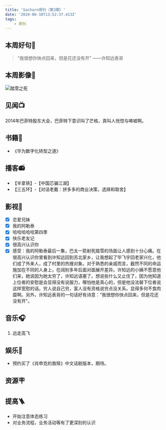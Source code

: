 ```yaml
---
title: 'Sacharn周刊（第3期）'
date: '2024-06-10T13:52:37.413Z'
tags:
    - 周刊
---
```


## 本周好句📃
> “我很想你快点回来，但是花还没有开" ——许知远表哥

## 本周影像📸

![踏雪之死](/images/deathoftaxue.webp)

## 见闻📺
2014年巴菲特股东大会，巴菲特下意识叫了芒格，真叫人恍惚与唏嘘啊。

## 书籍📔
- 《华为数字化转型之道》

## 播客📻
- 【半拿铁】-【中国芯骗江湖】
- 【三五环】-【对话老戴：拼多多的商业决策，选择和取舍】

## 影视🎥
- [x] 恋爱兄妹
- [x] 我的阿勒泰
- [x] 哈哈哈哈哈第四季
- [x] 快乐老友记
- [x] 很高兴认识你
- [x] 感受：我的阿勒泰最后一集，巴太一箭射死踏雪的场面让人感到十分心痛。在很高兴认识你里看到许知远回到苏北家乡，让我想起了毕飞宇回老家兴化，他们成了外来人，成了村里的热搜对象。对于熟悉的亲戚而言，截然不同的命运施加在不同的人身上，在阔别多年后面对面展开差异。许知远的小姨不愿意他们来，她说因为她太穷了，许知远语塞了。想说些什么又止住了，因为他知道上位者的安慰是会显得没有说服力，哪怕他是真心的，但是他没法替下位者说这样宽慰的话。穷人说自己穷，富人没有资格说穷点没关系。显得多何不食肉糜啊。另外，许知远表哥的一句话好有诗意：“我很想你快点回来，但是花还没有开"。

## 音乐🎧
1. 远走高飞

## 娱乐🫧
- 预约买了《肖申克的救赎》中文话剧版本，期待。

## 资源🪧

## 提高🪜
- 开始注意体态练习
- 对业务流程，业务活动等有了更深刻的认识
